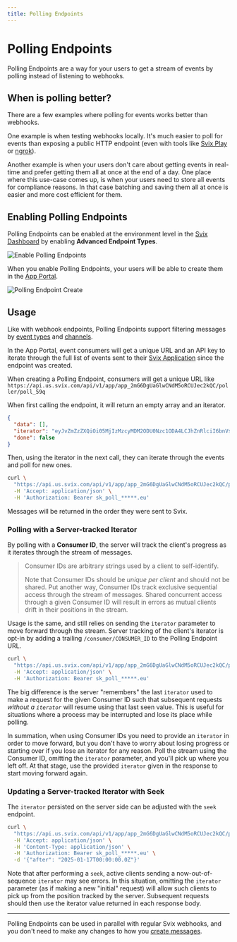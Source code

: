 ```yaml
---
title: Polling Endpoints
---
```


# Polling Endpoints

Polling Endpoints are a way for your users to get a stream of events by polling instead of listening to webhooks.

## When is polling better?

There are a few examples where polling for events works better than webhooks.

One example is when testing webhooks locally. It's much easier to poll for events than exposing a public HTTP endpoint (even with tools like [Svix Play](/play) or [ngrok](/integrations/ngrok)).

Another example is when your users don't care about getting events in real-time and prefer getting them all at once at the end of a day. One place where this use-case comes up, is when your users need to store all events for compliance reasons. In that case batching and saving them all at once is easier and more cost efficient for them.

## Enabling Polling Endpoints

Polling Endpoints can be enabled at the environment level in the [Svix Dashboard](https://dashboard.svix.com/settings/organization/general-settings) by enabling **Advanced Endpoint Types**.

![Enable Polling Endpoints](../img/advanced-endpoints/advanced-endpoints-setting.png)

When you enable Polling Endpoints, your users will be able to create them in the [App Portal](/app-portal).

![Polling Endpoint Create](../img/advanced-endpoints/polling-endpoint-create.png)

## Usage
Like with webhook endpoints, Polling Endpoints support filtering messages by [event types](/event-types) and [channels](/channels).

In the App Portal, event consumers will get a unique URL and an API key to iterate through the full list of events sent to their [Svix Application](/overview#consumer-applications) since the endpoint was created.

When creating a Polling Endpoint, consumers will get a unique URL like `https://api.us.svix.com/api/v1/app/app_2mG6DgUaGlwCNdM5oRCUJec2kQC/poller/poll_59q`

When first calling the endpoint, it will return an empty array and an iterator.

```json
{
  "data": [],
  "iterator": "eyJvZmZzZXQiOi05MjIzMzcyMDM2ODU0Nzc1ODA4LCJhZnRlciI6bnVsbH0",
  "done": false
}
```

Then, using the iterator in the next call, they can iterate through the events and poll for new ones.

```bash
curl \
  "https://api.us.svix.com/api/v1/app/app_2mG6DgUaGlwCNdM5oRCUJec2kQC/poller/poll_59q?iterator=eyJv..." \
  -H 'Accept: application/json' \
  -H 'Authorization: Bearer sk_poll_*****.eu'
```

Messages will be returned in the order they were sent to Svix.

### Polling with a Server-tracked Iterator

By polling with a **Consumer ID**,  the server will track the client's progress as it iterates through the stream of
messages.

> Consumer IDs are arbitrary strings used by a client to self-identify.
>
> Note that Consumer IDs should be _unique per client_ and should not be shared. Put another way, Consumer IDs track
> exclusive sequential access through the stream of messages.
> Shared concurrent access through a given Consumer ID will result in errors as mutual clients drift in their positions
> in the stream.

Usage is the same, and still relies on sending the `iterator` parameter to move forward through the stream.
Server tracking of the client's iterator is opt-in by adding a trailing `/consumer/CONSUMER_ID` to the Polling Endpoint
URL.

```bash
curl \
  "https://api.us.svix.com/api/v1/app/app_2mG6DgUaGlwCNdM5oRCUJec2kQC/poller/poll_59q/consumer/MY-CONSUMER-ID?iterator=eyJv..." \
  -H 'Accept: application/json' \
  -H 'Authorization: Bearer sk_poll_*****.eu'
```

The big difference is the server "remembers" the last `iterator` used to make a request for the given Consumer ID
such that subsequent requests _without a `iterator`_ will resume using that last seen value.
This is useful for situations where a process may be interrupted and lose its place while polling.

In summation, when using Consumer IDs you need to provide an `iterator` in order to move forward, but you don't have to
worry about losing progress or starting over if you lose an iterator for any reason.
Poll the stream using the Consumer ID, omitting the `iterator` parameter, and you'll pick up where you left off.
At that stage, use the provided `iterator` given in the response to start moving forward again.

### Updating a Server-tracked Iterator with Seek

The `iterator` persisted on the server side can be adjusted with the `seek` endpoint.

```bash
curl \
  "https://api.us.svix.com/api/v1/app/app_2mG6DgUaGlwCNdM5oRCUJec2kQC/poller/poll_59q/consumer/MY-CONSUMER-ID/seek" \
  -H 'Accept: application/json' \
  -H 'Content-Type: application/json' \
  -H 'Authorization: Bearer sk_poll_*****.eu' \
  -d '{"after": "2025-01-17T00:00:00.0Z"}'
```

Note that after performing a `seek`, active clients sending a now-out-of-sequence `iterator` may see errors.
In this situation, omitting the `iterator` parameter (as if making a new "initial" request) will allow such clients
to pick up from the position tracked by the server. Subsequent requests should then use the iterator value returned
in each response body.

---

Polling Endpoints can be used in parallel with regular Svix webhooks, and you don't need to make any changes to how you [create messages](/quickstart#send-a-message).
